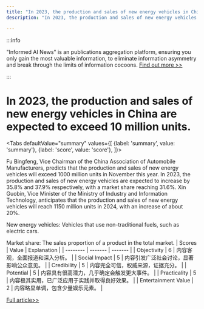 ```yaml
---
title: "In 2023, the production and sales of new energy vehicles in China are expected to exceed 10 million units."
description: "In 2023, the production and sales of new energy vehicles in China are expected to exceed 10 million units."

---
```



:::info

"Informed AI News" is an publications aggregation platform, ensuring you only gain the most valuable information, to eliminate information asymmetry and break through the limits of information cocoons.  [Find out more >>](/)

:::

# In 2023, the production and sales of new energy vehicles in China are expected to exceed 10 million units.


<Tabs
	defaultValue="summary"
	values={[
	{label: 'summary', value: 'summary'},
	{label: 'score', value: 'score'},
]}>
<TabItem value="summary">


Fu Bingfeng, Vice Chairman of the China Association of Automobile Manufacturers, predicts that the production and sales of new energy vehicles will exceed 1000 million units in November this year. In 2023, the production and sales of new energy vehicles are expected to increase by 35.8% and 37.9% respectively, with a market share reaching 31.6%. Xin Guobin, Vice Minister of the Ministry of Industry and Information Technology, anticipates that the production and sales of new energy vehicles will reach 1150 million units in 2024, with an increase of about 20%.

New energy vehicles: Vehicles that use non-traditional fuels, such as electric cars.

Market share: The sales proportion of a product in the total market.
</TabItem>
<TabItem value="score">
	| Scores     | Value   | Explanation |
	| -------- | ------- | ------- |
	| Objectivity  | 6    | 内容客观，全面报道和深入分析。    |
	| Social Impact | 5     | 内容引发广泛社会讨论，显著影响公众意见。    |
	| Credibility    | 5    | 内容完全可信，权威来源，证据充分。    |
	| Potential    | 5    | 内容具有很高潜力，几乎确定会触发更大事件。    |
	| Practicality    | 5    | 内容极其实用，已广泛应用于实践并取得良好效果。    |
	| Entertainment Value    | 2    | 内容略显单调，包含少量娱乐元素。    |
</TabItem>
</Tabs>

[Full article>>](https://readhub.cn/topic/8cUu6sYSMc8)
